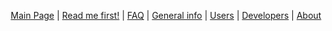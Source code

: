 <center>
[[Main Page]]&nbsp;|
[[Read me first!]]&nbsp;|
[[FAQ]]&nbsp;|
[[General information | General info]]&nbsp;|
[[Users]]&nbsp;|
[[Developer Corner|Developers]]&nbsp;|
[[About]]
</center>